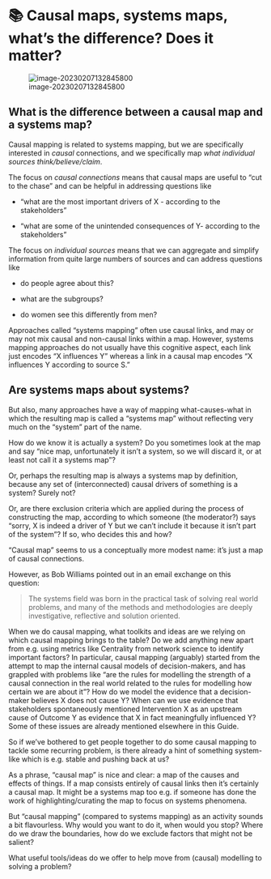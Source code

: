 # 📚 Causal maps, systems maps, what's the difference? Does it matter?

![image-20230207132845800](_assets/image-20230207132845800.png)

## What is the difference between a causal map and a systems map?

Causal mapping is related to systems mapping, but we are specifically interested in *causal* connections, and we specifically map *what individual sources think/believe/claim*. 

The focus on *causal connections* means that causal maps are useful to "cut to the chase" and can be helpful in addressing questions like 

- "what are the most important drivers of X - according to the stakeholders"

- "what are some of the unintended consequences of Y- according to the stakeholders"

The focus on *individual sources* means that we can aggregate and simplify information from quite large numbers of sources and can address questions like

- do people agree about this? 

- what are the subgroups?

- do women see this differently from men?

Approaches called "systems mapping" often use causal links, and may or may not mix causal and non-causal links within a map. However, systems mapping approaches do not usually have this cognitive aspect, each link just encodes "X influences Y" whereas a link in a causal map encodes "X influences Y according to source S."

## Are systems maps about systems?



But also, many approaches have a way of mapping what-causes-what in which the resulting map is called a "systems map" without reflecting very much on the "system" part of the name. 

How do we know it is actually a system? Do you sometimes look at the map and say "nice map, unfortunately it isn't a system, so we will discard it, or at least not call it a systems map"? 

Or, perhaps the resulting map is always a systems map by definition, because any set of (interconnected) causal drivers of something is a system? Surely not?

Or, are there exclusion criteria which are applied during the process of constructing the map, according to which someone (the moderator?) says "sorry, X is indeed a driver of Y but we can't include it because it isn't part of the system"? If so, who decides this and how?

"Causal map" seems to us a conceptually more modest name: it's just a map of causal connections. 

However, as Bob Williams pointed out in an email exchange on this question: 

>The systems field was born in the practical task of solving real world problems, and many of the methods and methodologies are deeply investigative, reflective and solution oriented.

When we do causal mapping, what toolkits and ideas are we relying on which causal mapping brings to the table? Do we add anything new apart from e.g. using metrics like Centrality from network science to identify important factors? In particular, causal mapping (arguably) started from the attempt to map the internal causal models of decision-makers, and has grappled with problems like "are the rules for modelling the strength of a causal connection in the real world related to the rules for modelling how certain we are about it"? How do we model the evidence that a decision-maker believes X does not cause Y? When can we use evidence that stakeholders spontaneously mentioned Intervention X as an upstream cause of Outcome Y as evidence that X in fact meaningfully influenced Y? Some of these issues are already mentioned elsewhere in this Guide.

So if we've bothered to get people together to do some causal mapping to tackle some recurring problem, is there already a hint of something system-like which is e.g. stable and pushing back at us? 

As a phrase, "causal map" is nice and clear:  a map of the causes and effects of things. If a map consists entirely of causal links then it's certainly a causal map. It might be a systems map too e.g. if someone has done the work of highlighting/curating the map to focus on systems phenomena.

But "causal mapping" (compared to systems mapping) as an activity sounds a bit flavourless. Why would you want to do it, when would you stop? Where do we draw the boundaries, how do we exclude factors that might not be salient?

What useful tools/ideas do we offer to help move from (causal) modelling to solving a problem? 